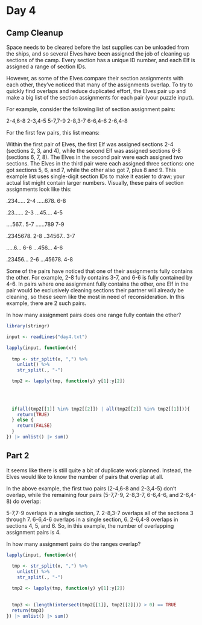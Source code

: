 # Day 4

## Camp Cleanup

Space needs to be cleared before the last supplies can be unloaded from the ships, and so several Elves have been assigned the job of cleaning up sections of the camp. Every section has a unique ID number, and each Elf is assigned a range of section IDs.

However, as some of the Elves compare their section assignments with each other, they've noticed that many of the assignments overlap. To try to quickly find overlaps and reduce duplicated effort, the Elves pair up and make a big list of the section assignments for each pair (your puzzle input).

For example, consider the following list of section assignment pairs:

2-4,6-8
2-3,4-5
5-7,7-9
2-8,3-7
6-6,4-6
2-6,4-8

For the first few pairs, this list means:

Within the first pair of Elves, the first Elf was assigned sections 2-4 (sections 2, 3, and 4), while the second Elf was assigned sections 6-8 (sections 6, 7, 8).
The Elves in the second pair were each assigned two sections.
The Elves in the third pair were each assigned three sections: one got sections 5, 6, and 7, while the other also got 7, plus 8 and 9.
This example list uses single-digit section IDs to make it easier to draw; your actual list might contain larger numbers. Visually, these pairs of section assignments look like this:

.234.....  2-4
.....678.  6-8

.23......  2-3
...45....  4-5

....567..  5-7
......789  7-9

.2345678.  2-8
..34567..  3-7

.....6...  6-6
...456...  4-6

.23456...  2-6
...45678.  4-8

Some of the pairs have noticed that one of their assignments fully contains the other. For example, 2-8 fully contains 3-7, and 6-6 is fully contained by 4-6. In pairs where one assignment fully contains the other, one Elf in the pair would be exclusively cleaning sections their partner will already be cleaning, so these seem like the most in need of reconsideration. In this example, there are 2 such pairs.

In how many assignment pairs does one range fully contain the other?

```r
library(stringr)

input <- readLines("day4.txt")

lapply(input, function(x){
  
  tmp <- str_split(x, ",") %>% 
    unlist() %>% 
    str_split(., "-")

  tmp2 <- lapply(tmp, function(y) y[1]:y[2])
  

  
  
  if(all(tmp2[[1]] %in% tmp2[[2]]) | all(tmp2[[2]] %in% tmp2[[1]])){
    return(TRUE)
  } else {
    return(FALSE)
  }
}) |> unlist() |> sum() 

```



## Part 2

It seems like there is still quite a bit of duplicate work planned. Instead, the Elves would like to know the number of pairs that overlap at all.

In the above example, the first two pairs (2-4,6-8 and 2-3,4-5) don't overlap, while the remaining four pairs (5-7,7-9, 2-8,3-7, 6-6,4-6, and 2-6,4-8) do overlap:

5-7,7-9 overlaps in a single section, 7.
2-8,3-7 overlaps all of the sections 3 through 7.
6-6,4-6 overlaps in a single section, 6.
2-6,4-8 overlaps in sections 4, 5, and 6.
So, in this example, the number of overlapping assignment pairs is 4.

In how many assignment pairs do the ranges overlap?

```r

lapply(input, function(x){
  
  tmp <- str_split(x, ",") %>% 
    unlist() %>% 
    str_split(., "-")

  tmp2 <- lapply(tmp, function(y) y[1]:y[2])
  

  tmp3 <- (length(intersect(tmp2[[1]], tmp2[[2]])) > 0) == TRUE
  return(tmp3)
}) |> unlist() |> sum()

```

